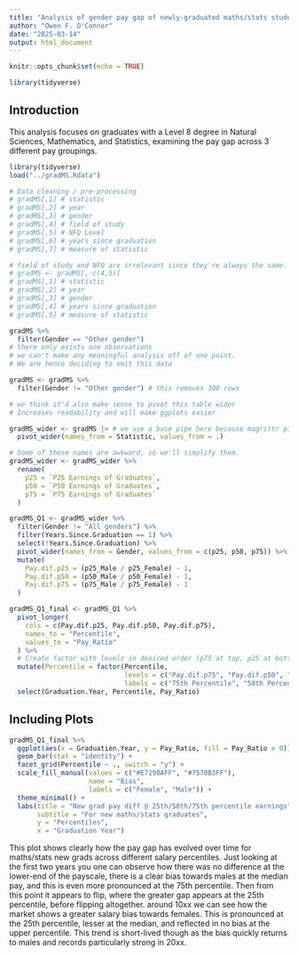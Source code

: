 ```yaml
---
title: "Analysis of gender pay gap of newly-graduated maths/stats students across different percentiles."
author: "Owen F. O'Connor"
date: "2025-03-14"
output: html_document
---
```


```r
knitr::opts_chunk$set(echo = TRUE)
```

```r
library(tidyverse)
```

## Introduction

This analysis focuses on graduates with a Level 8 degree in Natural Sciences, Mathematics, and Statistics, examining the pay gap across 3 different pay groupings.
```r
library(tidyverse)
load("../gradMS.Rdata")

# Data cleaning / pre-processing 
# gradMS[,1] # statistic
# gradMS[,2] # year
# gradMS[,3] # gender
# gradMS[,4] # field of study
# gradMS[,5] # NFQ Level
# gradMS[,6] # years since graduation
# gradMS[,7] # measure of statistic

# field of study and NFQ are irrelevant since they're always the same. We can remove them
# gradMS <- gradMS[,-c(4,5)]
# gradMS[,1] # statistic
# gradMS[,2] # year
# gradMS[,3] # gender
# gradMS[,4] # years since graduation
# gradMS[,5] # measure of statistic

gradMS %>%
  filter(Gender == "Other gender")
# there only exists one observations
# we can't make any meaningful analysis off of one point.
# We are hence deciding to omit this data

gradMS <- gradMS %>%
  filter(Gender != "Other gender") # this removes 300 rows

# we think it'd also make sense to pivot this table wider
# Increases readability and will make ggplots easier

gradMS_wider <- gradMS |> # we use a base pipe here because magrittr pipes play weird with '.'
  pivot_wider(names_from = Statistic, values_from = .)

# Some of these names are awkward, so we'll simplify them.
gradMS_wider <- gradMS_wider %>%
  rename(
    p25 = `P25 Earnings of Graduates`,
    p50 = `P50 Earnings of Graduates`,
    p75 = `P75 Earnings of Graduates`
  )
```

```r
gradMS_Q1 <- gradMS_wider %>%
  filter(Gender != "All genders") %>%
  filter(Years.Since.Graduation == 1) %>%
  select(!Years.Since.Graduation) %>%
  pivot_wider(names_from = Gender, values_from = c(p25, p50, p75)) %>%
  mutate(
    Pay.dif.p25 = (p25_Male / p25_Female) - 1,
    Pay.dif.p50 = (p50_Male / p50_Female) - 1,
    Pay.dif.p75 = (p75_Male / p75_Female) - 1
  )

gradMS_Q1_final <- gradMS_Q1 %>%
  pivot_longer(
    cols = c(Pay.dif.p25, Pay.dif.p50, Pay.dif.p75),
    names_to = "Percentile",
    values_to = "Pay_Ratio"
  ) %>%
  # Create factor with levels in desired order (p75 at top, p25 at bottom)
  mutate(Percentile = factor(Percentile, 
                             levels = c("Pay.dif.p75", "Pay.dif.p50", "Pay.dif.p25"),
                             labels = c("75th Percentile", "50th Percentile", "25th Percentile"))) %>%
  select(Graduation.Year, Percentile, Pay_Ratio)
```

## Including Plots


```r
gradMS_Q1_final %>%
  ggplot(aes(x = Graduation.Year, y = Pay_Ratio, fill = Pay_Ratio > 0)) +
  geom_bar(stat = "identity") +
  facet_grid(Percentile ~ ., switch = "y") +
  scale_fill_manual(values = c("#E7298AFF", "#7570B3FF"), 
                    name = "Bias", 
                    labels = c("Female", "Male")) +
  theme_minimal() +
  labs(title = "New grad pay diff @ 25th/50th/75th percentile earnings",
       subtitle = "For new maths/stats graduates",
       y = "Percentiles",
       x = "Graduation Year")
```

This plot shows clearly how the pay gap has evolved over time for maths/stats new grads across different salary percentiles.  Just looking at the first two years you one can observe how there was no difference at the lower-end of the payscale, there is a clear bias towards males at the median pay, and this is even more pronounced at the 75th percentile.  Then from this point it appears to flip, where the greater gap appears at the 25th percentile, before flipping altogether. around 10xx we can see how the market shows a greater salary bias towards females. This is pronounced at the 25th percentile, lesser at the median, and reflected in no bias at the upper percentile. This trend is short-lived though as the bias quickly returns to males and records particularly strong in 20xx.